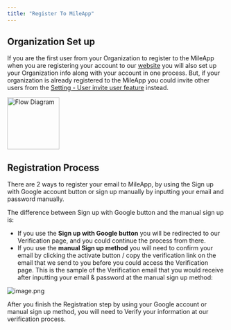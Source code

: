 ```yaml
---
title: "Register To MileApp"
---
```


## Organization Set up

If you are the first user from your Organization to register to the MileApp when you are registering your account to our [website](https://web.mile.app/) you will also set up your Organization info along with your account in one process. But, if your organization is already registered to the MileApp you could invite other users from the [Setting - User invite user feature](https://web.mile.app/setting/user) instead. 

<div style={{ textAlign: "center" }}>
  <img src="/images/image.png" alt="Flow Diagram" width="120" />
</div>


## Registration Process

There are 2 ways to register your email to MileApp, by using the Sign up with Google account button or sign up manually by inputting your email and password manually.

The difference between Sign up with Google button and the manual sign up is:

- If you use the **Sign up with Google button** you will be redirected to our Verification page, and you could continue the process from there.
- If you use the **manual Sign up method** you will need to confirm your email by clicking the activate button / copy the verification link on the email that we send to you before you could access the Verification page. This is the sample of the Verification email that you would receive after inputting your email & password at the manual sign up method:

![image.png](/images/image.png)

After you finish the Registration step by using your Google account or manual sign up method, you will need to Verify your information at our verification process.